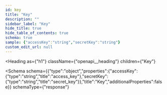 ```yaml
---
id: key
title: "Key"
description: ""
sidebar_label: "Key"
hide_title: true
hide_table_of_contents: true
schema: true
sample: {"accessKey":"string","secretKey":"string"}
custom_edit_url: null
---
```



<Heading
  as={"h1"}
  className={"openapi__heading"}
  children={"Key"}
>
</Heading>





<Schema
  schema={{"type":"object","properties":{"accessKey":{"type":"string","title":"access_key"},"secretKey":{"type":"string","title":"secret_key"}},"title":"Key","additionalProperties":false}}
  schemaType={"response"}
>
  
</Schema>
            